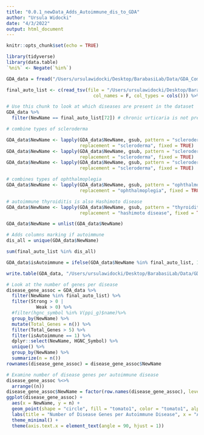 ```yaml
---
title: "0.0.1_newData_Adds_Autoimmune_dis_to_GDA"
author: "Ursula Widocki"
date: "4/3/2022"
output: html_document
---
```


```r
knitr::opts_chunk$set(echo = TRUE)
```

```r
library(tidyverse)
library(data.table)
`%ni%` <- Negate(`%in%`)
```

```r
GDA_data = fread("/Users/ursulawidocki/Desktop/BarabasiLab/Data/GDA_Complete_04042022.csv")

final_auto_list <- c(read_tsv(file = "/Users/ursulawidocki/Desktop/BarabasiLab/Data/autoimmune_disease_naming_scheme.txt", 
                                col_names = F, col_types = cols())) %>% unlist()
```

```r
# Use this chunk to look at which diseases are present in the dataset
GDA_data %>% 
  filter(NewName == final_auto_list[72]) # chronic urticaria is not present, change name of scleroderma
```

```r
# combine types of scleroderma

GDA_data$NewName <- lapply(GDA_data$NewName, gsub, pattern = "scleroderma diffuse", 
                           replacement = "scleroderma", fixed = TRUE)
GDA_data$NewName <- lapply(GDA_data$NewName, gsub, pattern = "scleroderma systemic", 
                           replacement = "scleroderma", fixed = TRUE)
GDA_data$NewName <- lapply(GDA_data$NewName, gsub, pattern = "scleroderma limited", 
                           replacement = "scleroderma", fixed = TRUE)

# combines types of ophthalmoplegia
GDA_data$NewName <- lapply(GDA_data$NewName, gsub, pattern = "ophthalmoplegia chronic progressive external", 
                           replacement = "ophthalmoplegia", fixed = TRUE)

# autoimmune thyroiditis is also Hashimoto disease
GDA_data$NewName <- lapply(GDA_data$NewName, gsub, pattern = "thyroiditis autoimmune", 
                           replacement = "hashimoto disease", fixed = TRUE)

GDA_data$NewName = unlist(GDA_data$NewName)

```

```r
# Adds columns marking if autoimmune
dis_all = unique(GDA_data$NewName)

sum(final_auto_list %in% dis_all)

GDA_data$isAutoimmune = ifelse(GDA_data$NewName %in% final_auto_list, 1, 0)
```

```r
write.table(GDA_data, "/Users/ursulawidocki/Desktop/BarabasiLab/Data/GDA_auto_new.tsv", sep = "\t", row.names = T, col.names = T)
```

```r
# Look at the number of genes per disease
disease_gene_assoc = GDA_data %>%
  filter(NewName %in% final_auto_list) %>%
  filter(Strong > 0 | 
           Weak > 0) %>%
  #filter(hgnc_symbol %in% V(ppi_g)$name)%>% 
  group_by(NewName) %>%
  mutate(Total_Genes = n()) %>%
  filter(Total_Genes > 5) %>%
  filter(isAutoimmune == 1) %>%
  dplyr::select(NewName, HGNC_Symbol) %>%
  unique() %>%
  group_by(NewName) %>%
  summarize(n = n())
rownames(disease_gene_assoc) = disease_gene_assoc$NewName

# Examine number of disease genes per autoimmune disease
disease_gene_assoc %<>%
  arrange((n))
disease_gene_assoc$NewName = factor(row.names(disease_gene_assoc), levels = row.names(disease_gene_assoc))
ggplot(disease_gene_assoc) +
  aes(x = NewName, y = n) +
  geom_point(shape = "circle", fill = "tomato1", color = "tomato1", alpha = 0.4) +
  labs(title = "Number of Disease Genes per Autoimmune Disease", x = "Autoimmune Disease", y = "Number of Disease Genes") +
  theme_minimal() +
  theme(axis.text.x = element_text(angle = 90, hjust = 1))
```















